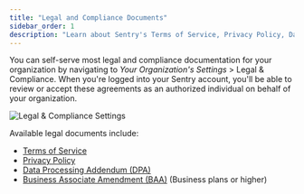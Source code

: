 ```yaml
---
title: "Legal and Compliance Documents"
sidebar_order: 1
description: "Learn about Sentry's Terms of Service, Privacy Policy, Data Processing Addendum, and Business Associate Amendment."
---
```


You can self-serve most legal and compliance documentation for your organization by navigating to _Your Organization's Settings_ > Legal & Compliance. When you're logged into your Sentry account, you'll be able to review or accept these agreements as an authorized individual on behalf of your organization.

![Legal & Compliance Settings](./img/legal-and-compliance.png)

Available legal documents include:

- [Terms of Service](https://sentry.io/terms/)
- [Privacy Policy](https://sentry.io/privacy/)
- [Data Processing Addendum (DPA)](https://sentry.io/legal/dpa/5.0.0/)
- [Business Associate Amendment (BAA)](https://sentry.io/legal/baa/) (Business plans or higher)

